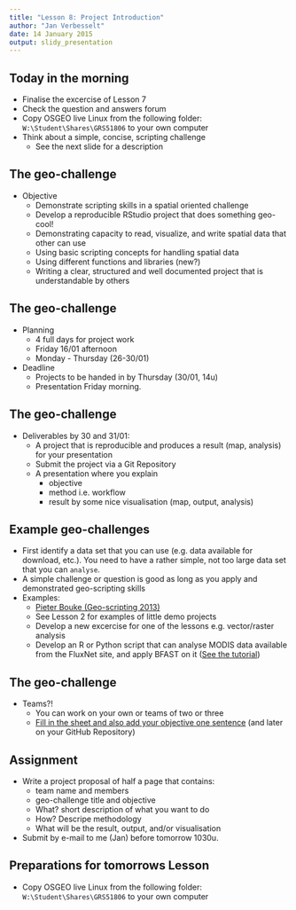 ```yaml
---
title: "Lesson 8: Project Introduction"
author: "Jan Verbesselt"
date: 14 January 2015
output: slidy_presentation
---
```


## Today in the morning

* Finalise the excercise of Lesson 7
* Check the question and answers forum
* Copy OSGEO live Linux from the following folder: `W:\Student\Shares\GRS51806` to your own computer
* Think about a simple, concise, scripting challenge 
    - See the next slide for a description

## The geo-challenge

* Objective
    * Demonstrate scripting skills in a spatial oriented challenge
    * Develop a reproducible RStudio project that does something geo-cool!
    * Demonstrating capacity to read, visualize, and write spatial data that other can use
    * Using basic scripting concepts for handling spatial data
    * Using different functions and libraries (new?)
    * Writing a clear, structured and well documented project that is understandable by others

## The geo-challenge

* Planning
    * 4 full days for project work
    * Friday 16/01 afternoon
    * Monday - Thursday (26-30/01)
  
* Deadline
    * Projects to be handed in by Thursday (30/01, 14u)
    * Presentation Friday morning.

## The geo-challenge

* Deliverables by 30 and 31/01:
    * A project that is reproducible and produces a result (map, analysis) for your presentation
    * Submit the project via a Git Repository
    * A presentation where you explain
        * objective
        * method i.e. workflow
        * result by some nice visualisation (map, output, analysis)

## Example geo-challenges

* First identify a data set that you can use (e.g. data available for download, etc.). You need to have a rather simple, not too large data set that you can `analyse`.
* A simple challenge or question is good as long as you apply and demonstrated geo-scripting skills
* Examples:  
    - [Pieter Bouke (Geo-scripting 2013)](https://drive.google.com/file/d/0Bxl0UxklsP1EVHRTeHd6S2dBdmM/view?usp=sharing)
    - See Lesson 2 for examples of little demo projects
    - Develop a new excercise for one of the lessons e.g. vector/raster analysis
    - Develop an R or Python script that can analyse MODIS data available from the FluxNet site, and apply BFAST on it ([See the tutorial](https://github.com/verbe039/BFASTforAEO/blob/master/BFASTExcercise.pdf?raw=true))

## The geo-challenge

* Teams?!
    - You can work on your own or teams of two or three
    - [Fill in the sheet and also add your objective one sentence](http://goo.gl/forms/WUyKwTFoL8) (and later on your GitHub Repository)

## Assignment

* Write a project proposal of half a page that contains:
    * team name and members
    * geo-challenge title and objective
    * What? short description of what you want to do
    * How? Descripe methodology
    * What will be the result, output, and/or visualisation

* Submit by e-mail to me (Jan) before tomorrow 1030u.

## Preparations for tomorrows Lesson

* Copy OSGEO live Linux from the following folder: `W:\Student\Shares\GRS51806` to your own computer
